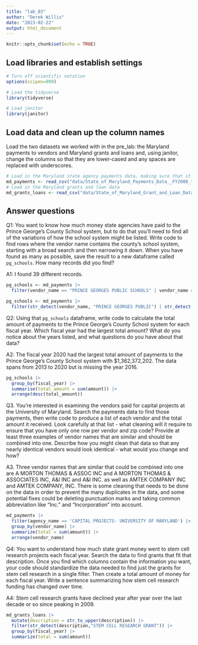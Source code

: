 ```yaml
---
title: "lab_03"
author: "Derek Willis"
date: "2023-02-22"
output: html_document
---
```


```r
knitr::opts_chunk$set(echo = TRUE)
```

## Load libraries and establish settings

```r
# Turn off scientific notation
options(scipen=999)

# Load the tidyverse
library(tidyverse)

# Load janitor
library(janitor)
```

## Load data and clean up the column names

Load the two datasets we worked with in the pre_lab: the Maryland payments to vendors and Maryland grants and loans and, using janitor, change the columns so that they are lower-cased and any spaces are replaced with underscores.

```r
# Load in the Maryland state agency payments data, making sure that it correctly sets the datatypes using all of the rows
md_payments <- read_csv("data/State_of_Maryland_Payments_Data__FY2008_to_FY2024.csv", guess_max=322138) %>% clean_names
# Load in the Maryland grants and loan data
md_grants_loans <- read_csv("data/State_of_Maryland_Grant_and_Loan_Data__FY2009_to_FY2022.csv") %>% clean_names()
```

## Answer questions

Q1: You want to know how much money state agencies have paid to the Prince George's County School system, but to do that you'll need to find all of the variations of how the school system might be listed. Write code to find rows where the vendor name contains the county's school system, starting with a broad search and then narrowing it down. When you have found as many as possible, save the result to a new dataframe called `pg_schools`. How many records did you find?

A1: I found 39 different records.

```r
pg_schools <- md_payments |>
  filter(vendor_name == "PRINCE GEORGES PUBLIC SCHOOLS" | vendor_name == "BOARD OF EDUCATION OF PRINCE GEORGES COUNTY MD" | vendor_name == "PRINCE GEORGES SCHOOL" | vendor_name == "PRINCE GEORGES COUNTY SCHOOL" | vendor_name == "BD OF EDUCATION OF PG CO" | vendor_name == "PRINCE GEORGES COUNTY PUBLIC SCHOOLS" | vendor_name == "BOARD OF EDUCATION OF PRINCE GEORGE'S COUNTY" | vendor_name == "PG COUNTY PUBLIC SCHOOL")

pg_schools <- md_payments |>
  filter(str_detect(vendor_name, "PRINCE GEORGES PUBLIC") | str_detect(vendor_name, "PRINCE GEORGES COUNTY SCHOOL") | str_detect(vendor_name, "PG COUNTY PUBLIC"))
```

Q2: Using that `pg_schools` dataframe, write code to calculate the total amount of payments to the Prince George's County School system for each fiscal year. Which fiscal year had the largest total amount? What do you notice about the years listed, and what questions do you have about that data?

A2: The fiscal year 2020 had the largest total amount of payments to the Prince George's County School system with $1,362,372,202. The data spans from 2013 to 2020 but is missing the year 2016.

```r
pg_schools |>
  group_by(fiscal_year) |>
  summarise(total_amount = sum(amount)) |>
  arrange(desc(total_amount))
```

Q3. You're interested in examining the vendors paid for capital projects at the University of Maryland. Search the payments data to find those payments, then write code to produce a list of each vendor and the total amount it received. Look carefully at that list - what cleaning will it require to ensure that you have only one row per vendor and zip code? Provide at least three examples of vendor names that are similar and should be combined into one. Describe how you might clean that data so that any nearly identical vendors would look identical - what would you change and how?

A3. Three vendor names that are similar that could be combined into one are A MORTON THOMAS & ASSOC INC and A MORTON THOMAS & ASSOCIATES INC, A&I INC and A&I INC. as well as AMTEK COMPANY INC and AMTEK COMPANY, INC. There is some cleaning that needs to be done on the data in order to prevent the many duplicates in the data, and some potential fixes could be deleting punctuation marks and taking common abbreviation like "Inc." and "Incorporation" into account.

```r
md_payments |>
  filter(agency_name == 'CAPITAL PROJECTS- UNIVERSITY OF MARYLAND') |>
  group_by(vendor_name) |> 
  summarize(total = sum(amount)) |> 
  arrange(vendor_name)
```

Q4: You want to understand how much state grant money went to stem cell research projects each fiscal year. Search the data to find grants that fit that description. Once you find which columns contain the information you want, your code should standardize the data needed to find just the grants for stem cell research in a single filter. Then create a total amount of money for each fiscal year. Write a sentence summarizing how stem cell research funding has changed over time.

A4: Stem cell research grants have declined year after year over the last decade or so since peaking in 2009.

```r
md_grants_loans |>
  mutate(description = str_to_upper(description)) |> 
  filter(str_detect(description,"STEM CELL RESEARCH GRANT")) |> 
  group_by(fiscal_year) |> 
  summarize(total = sum(amount))
```

